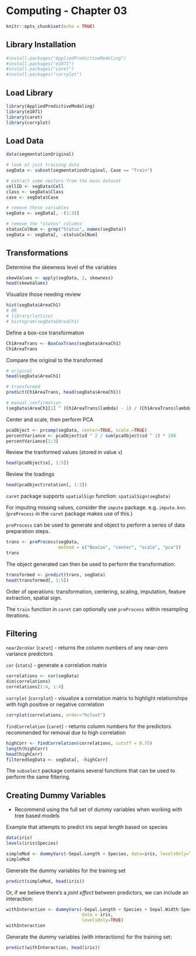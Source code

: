 # Computing - Chapter 03

```r
knitr::opts_chunk$set(echo = TRUE)
```

## Library Installation

```r
#install.packages("AppliedPredictiveModeling")
#install.packages("e1071")
#install.packages("caret")
#install.packages("corrplot")
```

## Load Library

```r
library(AppliedPredictiveModeling)
library(e1071)
library(caret)
library(corrplot)
```


## Load Data

```r
data(segmentationOriginal)

# look at just training data
segData <- subset(segmentationOriginal, Case == "Train")

# extract some vectors from the main dataset
cellID <- segData$Cell
class <- segData$Class
case <- segData$Case

# remove those variables 
segData <- segData[, -(1:3)]

# remove the "status" columns
statusColNum <- grep("Status", names(segData))
segData <- segData[, -statusColNum]
```

## Transformations

Determine the skewness level of the variables

```r
skewValues <- apply(segData, 2, skewness)
head(skewValues)
```

Visualize those needing review

```r
hist(segData$AreaCh1)
# OR
# library(lattice)
# histogram(segData$AreaCh1)
```

Define a box-cox transformation 

```r
Ch1AreaTrans <- BoxCoxTrans(segData$AreaCh1)
Ch1AreaTrans
```

Compare the original to the transformed

```r
# original
head(segData$AreaCh1)

# transformed
predict(Ch1AreaTrans, head(segData$AreaCh1))

# manual confirmation
(segData$AreaCh1[1] ^ (Ch1AreaTrans$lambda) - 1) / (Ch1AreaTrans$lambda)
```

Center and scale, then perform PCA

```r
pcaObject <- prcomp(segData, center=TRUE, scale.=TRUE)
percentVariance <- pcaObject$sd ^ 2 / sum(pcaObject$sd ^ 2) * 100
percentVariance[1:3]
```


Review the tranformed values (stored in value `x`)

```r
head(pcaObject$x[, 1:5])
```

Review the loadings

```r
head(pcaObject$rotation[, 1:3])
```

`caret` package supports `spatialSign` function: `spatialSign(segData)`

For imputing missing values, consider the `impute` package.  e.g. `impute.knn`.  (`preProcess` in the `caret` package makes use of this.)

`preProcess` can be used to generate and object to perform a series of data preparation steps.

```r
trans <- preProcess(segData,
                    method = c("BoxCox", "center", "scale", "pca"))
trans
```

The object generated can then be used to perform the transformation:

```r
transformed <- predict(trans, segData)
head(transformed[, 1:5])
```

Order of operations: transformation, centering, scaling, imputation, feature extraction, spatial sign.

The `train` function in `caret` can optionally use `preProcess` within resampling iterations.

## Filtering

`nearZeroVar` (`caret`) - returns the column numbers of any near-zero variance predictors

`cor` (`stats`) - generate a correlation matrix

```r
correlations <- cor(segData)
dim(correlations)
correlations[1:4, 1:4]
```

`corrplot` (`corrplot`) - visualize a correlation matrix to highlight relationships with high positive or negative correlation

```r
corrplot(correlations, order="hclust")
```

`findCorrelation` (`caret`) - returns column numbers for the predictors recommended for removal due to high correlation

```r
highCorr <- findCorrelation(correlations, cutoff = 0.75)
length(highCorr)
head(highCorr)
filteredSegData <- segData[, -highCorr]
```

The `subselect` package contains several functions that can be used to perform the same filtering.

## Creating Dummy Variables

* Recommend using the full set of dummy variables when working with tree based models

Example that attempts to predict iris sepal length based on species

```r
data(iris)
levels(iris$Species)

simpleMod <- dummyVars(~Sepal.Length + Species, data=iris, levelsOnly=TRUE)
simpleMod
```

Generate the dummy variables for the training set

```r
predict(simpleMod, head(iris))
```

Or, if we believe there's a _joint effect_ between predictors, we can include an interaction:

```r
withInteraction <- dummyVars(~Sepal.Length + Species + Sepal.Width:Species,
                             data = iris,
                             levelsOnly=TRUE)
withInteraction
```

Generate the dummy variables (with interactions) for the training set:

```r
predict(withInteraction, head(iris))
```